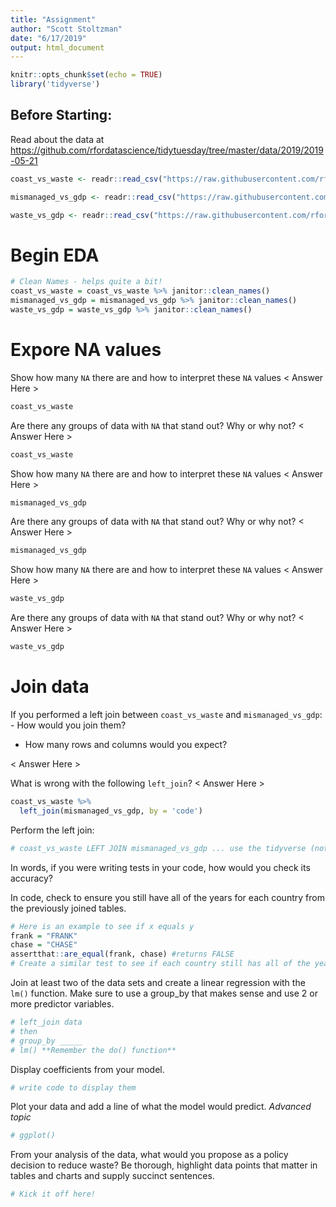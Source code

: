 ```yaml
---
title: "Assignment"
author: "Scott Stoltzman"
date: "6/17/2019"
output: html_document
---
```


```r
knitr::opts_chunk$set(echo = TRUE)
library('tidyverse')
```


## Before Starting:
Read about the data at <https://github.com/rfordatascience/tidytuesday/tree/master/data/2019/2019-05-21>

```r
coast_vs_waste <- readr::read_csv("https://raw.githubusercontent.com/rfordatascience/tidytuesday/master/data/2019/2019-05-21/coastal-population-vs-mismanaged-plastic.csv")

mismanaged_vs_gdp <- readr::read_csv("https://raw.githubusercontent.com/rfordatascience/tidytuesday/master/data/2019/2019-05-21/per-capita-mismanaged-plastic-waste-vs-gdp-per-capita.csv")

waste_vs_gdp <- readr::read_csv("https://raw.githubusercontent.com/rfordatascience/tidytuesday/master/data/2019/2019-05-21/per-capita-plastic-waste-vs-gdp-per-capita.csv")

```


# Begin EDA 
```r
# Clean Names - helps quite a bit!
coast_vs_waste = coast_vs_waste %>% janitor::clean_names()
mismanaged_vs_gdp = mismanaged_vs_gdp %>% janitor::clean_names()
waste_vs_gdp = waste_vs_gdp %>% janitor::clean_names()
```


# Expore NA values
Show how many `NA` there are and how to interpret these `NA` values
< Answer Here >
```r
coast_vs_waste
```

Are there any groups of data with `NA` that stand out? Why or why not?
< Answer Here >
```r
coast_vs_waste
```



Show how many `NA` there are and how to interpret these `NA` values
< Answer Here >
```r
mismanaged_vs_gdp
```

Are there any groups of data with `NA` that stand out? Why or why not?
< Answer Here >
```r
mismanaged_vs_gdp
```




Show how many `NA` there are and how to interpret these `NA` values
< Answer Here >
```r
waste_vs_gdp
```

Are there any groups of data with `NA` that stand out? Why or why not?
< Answer Here > 
```r
waste_vs_gdp
```



# Join data
If you performed a left join between `coast_vs_waste` and `mismanaged_vs_gdp`:
  - How would you join them? 
  
  <answer here>
  
  - How many rows and columns would you expect?
  
  < Answer Here >


What is wrong with the following `left_join`?
< Answer Here >
```r
coast_vs_waste %>% 
  left_join(mismanaged_vs_gdp, by = 'code')
```


Perform the left join:
```r
# coast_vs_waste LEFT JOIN mismanaged_vs_gdp ... use the tidyverse (not raw SQL)
```


In words, if you were writing tests in your code, how would you check its accuracy?
<Answer Here>


In code, check to ensure you still have all of the years for each country from the previously joined tables.
```r
# Here is an example to see if x equals y
frank = "FRANK"
chase = "CHASE"
assertthat::are_equal(frank, chase) #returns FALSE
# Create a similar test to see if each country still has all of the years
```

Join at least two of the data sets and create a linear regression with the `lm()` function. Make sure to use a group_by that makes sense and use 2 or more predictor variables.
```r
# left_join data
# then
# group_by _____
# lm() **Remember the do() function**
```

Display coefficients from your model.
```r
# write code to display them
```

Plot your data and add a line of what the model would predict. *Advanced topic*
```r
# ggplot()
```

From your analysis of the data, what would you propose as a policy decision to reduce waste? Be thorough, highlight data points that matter in tables and charts and supply succinct sentences. 
```r
# Kick it off here!
```

